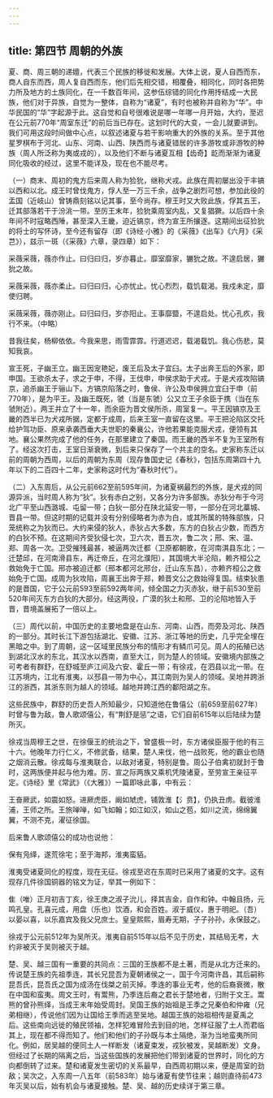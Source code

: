 ```yaml
---
---
---
```

title: 第四节 周朝的外族
---




夏、商、周三朝的递嬗，代表三个民族的移徙和发展。大体上说，夏人自西而东，商人自东而西，周人复自西而东，他们后先相交错，相覆叠，相同化，同时各把势力所及地方的土族同化，在一千数百年间，这参伍综错的同化作用抟结成一大民族，他们对于异族，自觉为一整体，自称为“诸夏”，有时也被称并自称为“华”。中华民国的“华”字起源于此。这自觉和自号很难说是哪一年哪一月开始，大约，至迟在公元前770年“周室东迁”的前后当已存在。这划时代的大变，一会儿就要讲到。我们可用这段时间做中心点，以叙述诸夏与若干影响重大的外族的关系。至于其他星罗棋布于河北、山东、河南、山西、陕西而与诸夏错居的许多游牧或非游牧的种族（周人所泛称为夷或戎的），以及他们不断与诸夏互相【齿奇】龁而渐渐为诸夏同化吸收的经过，这里不能详及，现在也不能尽考。

（一）商末、周初的鬼方后来周人称为猃狁，继称犬戎。此族在周初屡出没于丰镐以西和以北。成王时曾伐鬼方，俘人至一万三千余，战争之剧烈可想，参加此役的盂国（近岐山）曾铸鼎刻铭以记其事，至今尚存。穆王时又大败此族，俘其五王，迁其部落若干于汾洮一带。至厉王末年，猃狁乘周室内乱，又复猖獗。以后四十余年间不时寇略西陲，甚至深入王畿，迫近镐京，终为宣王所攘逐。这期间出征猃狁的将士的写怀诗，至今还有留存（即《诗经·小雅》的《采薇》《出车》《六月》《采芑》），兹示一斑（《采薇》六章，录四章）如下：

采薇采薇，薇亦作止。曰归曰归，岁亦暮止。靡室靡家，玁狁之故。不遑启居，玁狁之故。

采薇采薇，薇亦柔止。曰归曰归，心亦忧止。忧心烈烈，载饥载渴。我戍未定，靡使归聘。

采薇采薇，薇亦刚止。曰归曰归，岁亦阳止。王事靡盬，不遑启处。忧心孔疚，我行不来。（中略）

昔我往矣，杨柳依依。今我来思，雨雪霏霏。行道迟迟，载渴载饥。我心伤悲，莫知我哀。

宣王死，子幽王立。幽王因宠艳妃，废王后及太子宜臼。太子出奔王后的外家，即申国。王欲杀太子，求之于申，不得，王伐申，申侯求助于犬戎。于是犬戎攻陷镐京，追杀幽王于骊山下。方镐京陷落之时，鲁侯、许公及申侯拥立宜臼于申（前770年），是为平王。及幽王既死，虢（当是东虢）公又立王子余臣于携（当在东虢附近）。两王并立了十一年，而余臣为晋文侯所杀，周室复一。平王因镐京及王畿的西半已为犬戎所据，定都于成周，后来王室一直留在这里。平王把沦陷区交托给护驾功臣、原来承袭西垂大夫世职的秦襄公，许他若果能克服犬戎，便领有其地。襄公果然完成了他的任务，在那里建立了秦国。而王畿的西半不复为王室所有了。经这次打击，王室日渐衰微，到后来只保存了一个共主的空名。史家称东迁以前的周朝为西周，以后的周朝为东周（现存鲁国史记《春秋》，包括东周第四十九年以下的二百四十二年，史家称这时代为“春秋时代”）。

（二）入东周后，从公元前662至前595年间，为诸夏祸最烈的外族，是犬戎的同源异派，当时周人称为“狄”。狄有赤白之别，又各分为许多部族。赤狄分布于今河北广平至山西潞城、屯留一带；白狄一部分在陕北延安一带，一部分在河北藁城、晋县一带。但这时期的记载并没有分别侵略者为赤为白，或其所属的特殊部族，只笼统称之为狄而已。大约来侵的狄人，赤狄占大多数，东方的白狄占少数，而西方的白狄不预。在这期间齐受狄侵七次，卫六次，晋五次，鲁二次；邢、宋、温、郑、周各一次。卫受摧残最甚，被逼两次迁都（卫原都朝歌，在河南淇县东北；一迁楚邱，在河南滑县东，再迁帝丘，在河北濮阳），其国境大半沦陷，赖齐桓公之救始免于亡国。邢亦被迫迁都（邢本都河北邢台，迁山东东昌），亦赖齐桓公之救始免于亡国。成周为狄攻陷，周襄王出奔于郑，赖晋文公之救始得复国。结束狄患的是晋国，它于公元前593至前592两年间，倾全国之力灭赤狄，继于前530至前520年间灭东方白狄的大部分。经这两役，广漠的狄土和邢、卫的沦陷地皆入于晋，晋境盖展拓了一倍以上。

（三）周代以前，中国历史的主要地盘是在山东、河南、山西，而旁及河北、陕西的一部分。其时长江下游包括湖北、安徽、江苏、浙江等地的历史，几乎完全埋在黑暗之中。到了周朝，这一区域里民族分布的情形才有鳞爪可见。周人的拓殖已达到湖北汉水的东北，其汉水以西南，直至大江，则为楚人的领域。安徽境内部族之可考者有群舒，在舒城至庐江间及六安、霍丘一带；有徐戎，在泗县以北一带。在江苏境内，江北有淮夷，以邳县一带为中心，其江南则为吴人的领域。吴地并跨浙江的浙西，其浙东则为越人的领域。越地并跨江西的鄱阳湖之东。

这些民族中，群舒的历史吾人所知最少，只知道他在鲁僖公（前659至前627年）时曾与鲁为敌，鲁人歌颂僖公，有“荆舒是惩”之语，它们自前615年以后陆续为楚所灭。

徐戎当周穆王之世，在徐偃王的统治之下，曾盛极一时，东方诸侯臣服于他的有三十六。他晚年力行仁义，不修武备，结果，楚人来伐，他一战败死，他的霸业也随之烟消云散。徐戎每与淮夷联合，以敌对诸夏，特别是鲁。周公子伯禽初就封于鲁时，这两族便并起与他为难。厉、宣之际两族又乘机凭陵诸夏，至劳宣王亲征平定。《诗经》里《常武》（《大雅》）一篇即咏此事，中有云：

王奋厥武，如震如怒。进厥虎臣，阚如虓虎，铺敦淮【氵贲】，仍执丑虏。截彼淮浦，王师之所。王旅啴啴，如飞如翰；如江如汉，如山之苞，如川之流，绵绵翼翼，不测不克，濯征徐国。

后来鲁人歌颂僖公的成功也说他：

保有凫绎，遂荒徐宅；至于海邦，淮夷蛮貊。

淮夷受诸夏同化的程度，现在无征。徐戎至迟在东周时已采用了诸夏的文字。这有现存几件徐国铜器的铭文为证，举其一例如下：

隹（唯）正月初吉丁亥，徐王庚之淑子沇儿，择其吉金，自作和钟。中翰且扬，元鸣孔皇。孔喜元成，用盘（乐也）饮酒，和会百姓。淑于威仪，惠于明祀。（吾）以晏以喜，以乐嘉宾及我父兄庶士。皇皇熙熙，眉寿无期，子子孙孙，永保鼓之。

徐戎于公元前512年为吴所灭。淮夷自前515年以后不见于历史，其结局无考，大约非被灭于吴则被灭于越。

楚、吴、越三国有一重要的共同点：三国的王族都不是土著，而是从北方迁来的。传说楚王族的先祖季连，其长兄昆吾为夏朝诸侯之一，国于今河南许昌，其后嗣称昆吾氏，昆吾氏之国为成汤在伐桀之前灭掉。季连的事业无考，他的后裔衰微，散在中国和蛮夷。周文王时，有鬻熊，乃季连后裔之君长于楚地者，归附于文王。鬻熊的曾孙熊绎，当成王末年始受周封。吴国王族的始祖是王季之兄秦伯和仲雍（兄弟相继），传说他们因为让国给王季而逃至吴地。越国王族的始祖相传是夏禹之后。这些南向远徙的殖民领袖，怎样犯难冒险去到目的地，怎样征服了土人而君临其上，现在都不得而知了。他们和他们的子孙既与本土隔绝，渐为当地蛮夷所同化。例如，居吴越的便同土人一样断发（诸夏束发，戎狄被发，吴越断发）文身。但经过了长期的隔离之后，当这些国族的发展把他们带到诸夏的世界时，同化的方向都倒转了过来。楚和诸夏发生密切的关系最早，自西周初期以来，便是周室的劲敌；吴次之，入东周一八五年（前583年）始与诸夏有使节往来；越则直待前473年灭吴以后，始有机会与诸夏接触。楚、吴、越的历史续详于第三章。